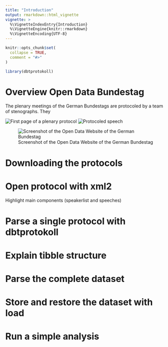 ```yaml
---
title: "Introduction"
output: rmarkdown::html_vignette
vignette: >
  %\VignetteIndexEntry{Introduction}
  %\VignetteEngine{knitr::rmarkdown}
  %\VignetteEncoding{UTF-8}
---
```


```r
knitr::opts_chunk$set(
  collapse = TRUE,
  comment = "#>"
)
```

```r
library(dbtprotokoll)
```


# Overview Open Data Bundestag

The plenary meetings of the German Bundestags are protocoled by a team of stenographs.
They 

![First page of a plenary protocol](images/introduction/Protokoll1.png)
![Protocoled speech](images/introduction/Protokoll2.png)

![Screenshot of the Open Data Website of the German Bundestag](images/introduction/OpenData.png)

# Downloading the protocols


# Open protocol with xml2

Highlight main components (speakerlist and speeches)


# Parse a single protocol with dbtprotokoll

# Explain tibble structure

# Parse the complete dataset

# Store and restore the dataset with load

# Run a simple analysis
